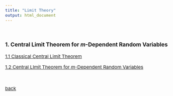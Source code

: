 ```yaml
---
title: "Limit Theory"
output: html_document
---
```


<style type="text/css">

body, td {
   font-size: 15px;
}
pre {
  font-size: 15px
}
</style>



<br>

### 1. Central Limit Theorem for $m$-Dependent Random Variables

[1.1 Classical Central Limit Theorem](./limit/1_1.html)

[1.2 Central LImit Theorem for $m$-Dependent Random Variables](./limit/1_2.html)

&nbsp;&nbsp;

[back](./courses.html)


